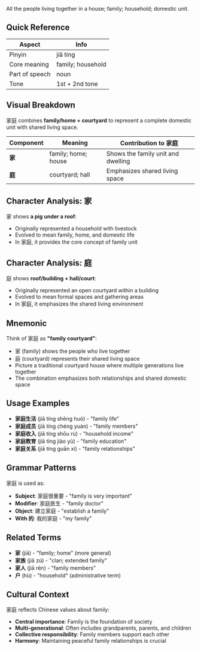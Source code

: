 All the people living together in a house; family; household; domestic unit.

## Quick Reference

| Aspect         | Info              |
| -------------- | ----------------- |
| Pinyin         | jiā tíng          |
| Core meaning   | family; household |
| Part of speech | noun              |
| Tone           | 1st + 2nd tone    |

## Visual Breakdown

家庭 combines **family/home + courtyard** to represent a complete domestic unit with shared living
space.

| Component | Meaning             | Contribution to 家庭               |
| --------- | ------------------- | ---------------------------------- |
| **家**    | family; home; house | Shows the family unit and dwelling |
| **庭**    | courtyard; hall     | Emphasizes shared living space     |

## Character Analysis: 家

家 shows **a pig under a roof**:

- Originally represented a household with livestock
- Evolved to mean family, home, and domestic life
- In 家庭, it provides the core concept of family unit

## Character Analysis: 庭

庭 shows **roof/building + hall/court**:

- Originally represented an open courtyard within a building
- Evolved to mean formal spaces and gathering areas
- In 家庭, it emphasizes the shared living environment

## Mnemonic

Think of 家庭 as **"family courtyard"**:

- 家 (family) shows the people who live together
- 庭 (courtyard) represents their shared living space
- Picture a traditional courtyard house where multiple generations live together
- The combination emphasizes both relationships and shared domestic space

## Usage Examples

- **家庭生活** (jiā tíng shēng huó) - "family life"
- **家庭成员** (jiā tíng chéng yuán) - "family members"
- **家庭收入** (jiā tíng shōu rù) - "household income"
- **家庭教育** (jiā tíng jiào yù) - "family education"
- **家庭关系** (jiā tíng guān xì) - "family relationships"

## Grammar Patterns

家庭 is used as:

- **Subject**: 家庭很重要 - "family is very important"
- **Modifier**: 家庭医生 - "family doctor"
- **Object**: 建立家庭 - "establish a family"
- **With 的**: 我的家庭 - "my family"

## Related Terms

- **家** (jiā) - "family; home" (more general)
- **家族** (jiā zú) - "clan; extended family"
- **家人** (jiā rén) - "family members"
- **户** (hù) - "household" (administrative term)

## Cultural Context

家庭 reflects Chinese values about family:

- **Central importance**: Family is the foundation of society
- **Multi-generational**: Often includes grandparents, parents, and children
- **Collective responsibility**: Family members support each other
- **Harmony**: Maintaining peaceful family relationships is crucial
